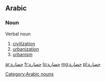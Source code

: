 ==Arabic==

===Noun===
'''{{lang|ar|حَضَارَة}}''' {{IPAchar|(ḥaḍāra)}}
;Verbal noun

# [[civilization]]
# [[urbanization]]
# [[urbanism]]

[[Category:Arabic nouns]]

[[ar:حضارة]]
[[fr:حضارة]]
[[lo:حضارة]]
[[mg:حضارة]]
[[pl:حضارة]]